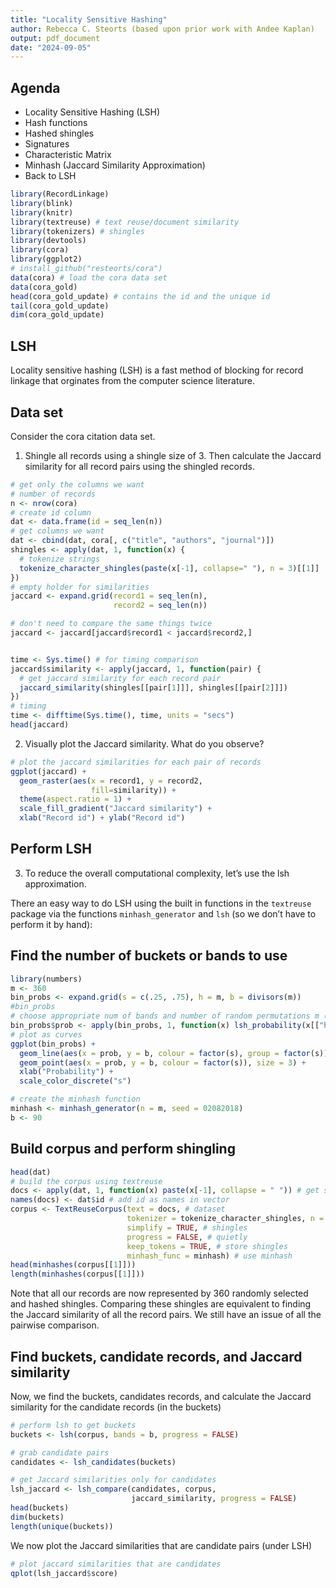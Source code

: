 ```yaml
---
title: "Locality Sensitive Hashing"
author: Rebecca C. Steorts (based upon prior work with Andee Kaplan)
output: pdf_document
date: "2024-09-05"
---
```


## Agenda

- Locality Sensitive Hashing (LSH)
- Hash functions
- Hashed shingles
- Signatures
- Characteristic Matrix
- Minhash (Jaccard Similarity Approximation)
- Back to LSH


```r
library(RecordLinkage)
library(blink)
library(knitr)
library(textreuse) # text reuse/document similarity
library(tokenizers) # shingles
library(devtools)
library(cora)
library(ggplot2)
# install_github("resteorts/cora")
data(cora) # load the cora data set
data(cora_gold) 
head(cora_gold_update) # contains the id and the unique id
tail(cora_gold_update)
dim(cora_gold_update)
```

## LSH

Locality sensitive hashing (LSH) is a fast method of blocking for record linkage that orginates from the computer science literature. 

\begin{itemize}
\item LSH tries to preserve similarity after dimension reduction.
\begin{itemize}
\item What kind of similarity? $\leftrightarrow$ What kind of dimension reduction?
\end{itemize}
\end{itemize}

## Data set

Consider the cora citation data set. 

1. Shingle all records using a shingle size of 3. Then calculate the Jaccard similarity for all record pairs using the shingled records.  

```r
# get only the columns we want
# number of records
n <- nrow(cora)
# create id column
dat <- data.frame(id = seq_len(n))  
# get columns we want
dat <- cbind(dat, cora[, c("title", "authors", "journal")]) 
shingles <- apply(dat, 1, function(x) {
  # tokenize strings
  tokenize_character_shingles(paste(x[-1], collapse=" "), n = 3)[[1]]
})
# empty holder for similarities
jaccard <- expand.grid(record1 = seq_len(n), 
                       record2 = seq_len(n))

# don't need to compare the same things twice
jaccard <- jaccard[jaccard$record1 < jaccard$record2,]


time <- Sys.time() # for timing comparison
jaccard$similarity <- apply(jaccard, 1, function(pair) {
  # get jaccard similarity for each record pair
  jaccard_similarity(shingles[[pair[1]]], shingles[[pair[2]]]) 
})
# timing
time <- difftime(Sys.time(), time, units = "secs") 
head(jaccard)
```

2. Visually plot the Jaccard similarity. What do you observe?

```r
# plot the jaccard similarities for each pair of records
ggplot(jaccard) +
  geom_raster(aes(x = record1, y = record2, 
                  fill=similarity)) +
  theme(aspect.ratio = 1) +
  scale_fill_gradient("Jaccard similarity") +
  xlab("Record id") + ylab("Record id")
```

\newpage

## Perform LSH

3. To reduce the overall computational complexity, let's use the lsh approximation. 

There an easy way to do LSH using the built in functions in the `textreuse` package via the functions `minhash_generator` and `lsh` (so we don't have to perform it by hand): 

## Find the number of buckets or bands to use 

```r
library(numbers) 
m <- 360
bin_probs <- expand.grid(s = c(.25, .75), h = m, b = divisors(m))
#bin_probs
# choose appropriate num of bands and number of random permutations m (tuning parameters)
bin_probs$prob <- apply(bin_probs, 1, function(x) lsh_probability(x[["h"]], x[["b"]], x[["s"]]))
# plot as curves
ggplot(bin_probs) +
  geom_line(aes(x = prob, y = b, colour = factor(s), group = factor(s)), size = 2) +
  geom_point(aes(x = prob, y = b, colour = factor(s)), size = 3) +
  xlab("Probability") +
  scale_color_discrete("s")

# create the minhash function
minhash <- minhash_generator(n = m, seed = 02082018)
b <- 90
```

## Build corpus and perform shingling
```r
head(dat)
# build the corpus using textreuse
docs <- apply(dat, 1, function(x) paste(x[-1], collapse = " ")) # get strings
names(docs) <- dat$id # add id as names in vector
corpus <- TextReuseCorpus(text = docs, # dataset
                          tokenizer = tokenize_character_shingles, n = 3, 
                          simplify = TRUE, # shingles
                          progress = FALSE, # quietly
                          keep_tokens = TRUE, # store shingles
                          minhash_func = minhash) # use minhash
head(minhashes(corpus[[1]]))
length(minhashes(corpus[[1]]))
```

Note that all our records are now represented by 360 randomly selected and hashed shingles. Comparing these shingles are equivalent to finding the Jaccard similarity of all the record pairs. We still have an issue of all the pairwise comparison. 


## Find buckets, candidate records, and Jaccard similarity
Now, we find the buckets, candidates records, and calculate the Jaccard similarity for the candidate records (in the buckets)

```r

# perform lsh to get buckets
buckets <- lsh(corpus, bands = b, progress = FALSE)

# grab candidate pairs
candidates <- lsh_candidates(buckets)

# get Jaccard similarities only for candidates
lsh_jaccard <- lsh_compare(candidates, corpus, 
                           jaccard_similarity, progress = FALSE)
head(buckets)
dim(buckets)
length(unique(buckets))
```

We now plot the Jaccard similarities that are candidate pairs (under LSH)

```r
# plot jaccard similarities that are candidates
qplot(lsh_jaccard$score)
```

<!-- Finally, we need to move from candidate pairs of records to blocks.  -->

<!-- ```{r, echo=TRUE} -->
<!-- library(igraph) #graph package -->
<!-- # think of each record as a node -->
<!-- # there is an edge between nodes if they are candidates -->
<!-- g <- make_empty_graph(n, directed = FALSE) # empty graph -->
<!-- g <- add_edges(g, is.vector((candidates[, 1:2]))) # candidate edges -->
<!-- g <- set_vertex_attr(g, "id", value = dat$id) # add id -->

<!-- # get custers, these are the blocks -->
<!-- clust <- components(g, "strong") # get clusters -->
<!-- blocks <- data.frame(id = V(g)$id, # record id -->
<!--                      block = clust$membership) # block number  -->
<!-- head(blocks) -->
<!-- tail(blocks) -->
<!-- dim(blocks) -->
<!-- ``` -->






<!-- ## Evaluation Metrics -->
<!-- ```{r} -->
<!-- unique_id <- cora_gold_update$unique_id -->
<!-- length(unique(unique_id)) -->
<!-- head(blocks) # id refers to the id of the record and block refers to the block number -->
<!-- head(cora_gold) # these are record pairs that match one another -->
<!-- head(unique_id) -->
<!-- table(unique_id) -->
<!-- ``` -->









<!-- \newpage -->

<!-- ```{r} -->
<!-- unique_id <- cora_gold_update$unique_id -->
<!-- reduction.ratio <- function(block.labels) { -->
<!--   n_all_comp = choose(length(block.labels), 2) -->
<!--   n_block_comp = sum(choose(table(block.labels), 2)) -->

<!--   (n_all_comp - n_block_comp) / n_all_comp -->
<!-- } -->
<!-- reduction.ratio(blocks$block) -->
<!-- ``` -->

<!-- ```{r} -->
<!-- precision <- function(block.labels, IDs) { -->
<!--   ct = xtabs(~block.labels+IDs) -->

<!--   # Number of true positives -->
<!--   TP = sum(choose(ct, 2)) -->

<!--   # Number of positives = TP + FP -->
<!--   P = sum(choose(rowSums(ct), 2))  -->

<!--   return(TP/P) -->
<!-- } -->

<!-- recall <- function(block.labels, IDs) { -->
<!--   ct = xtabs(~IDs+block.labels) -->

<!--   # Number of true positives -->
<!--   TP = sum(choose(ct, 2)) -->

<!--   # Number of true links = TP + FN -->
<!--   TL = sum(choose(rowSums(ct), 2)) -->

<!--   return(TP/TL) -->
<!-- } -->
<!-- ``` -->

<!-- ```{r} -->
<!-- precision(blocks$block, unique_id) -->
<!-- recall(blocks$block, unique_id) -->
<!-- ``` -->

<!-- ```{r} -->
<!-- library(clevr, exchanger) -->
<!-- #true_membership <- true_memberships[[cora]] -->
<!-- #true_pairs <- membership_to_pairs(true_membership) -->
<!-- #record_ids <- seq_along(true_membership) -->
<!-- ``` -->

